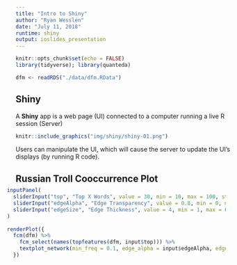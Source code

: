 ```yaml
---
title: "Intro to Shiny"
author: "Ryan Wesslen"
date: "July 11, 2018"
runtime: shiny
output: ioslides_presentation
---
```


```r
knitr::opts_chunk$set(echo = FALSE)
library(tidyverse); library(quanteda)

dfm <- readRDS("./data/dfm.RData")
```

## Shiny {.build}

A **Shiny** app is a web page (UI) connected to a computer running a live R session (Server)

```r
knitr::include_graphics("img/shiny/shiny-01.png")
```

Users can manipulate the UI, which will cause the server to update the UI's displays (by running R code).

## Russian Troll Cooccurrence Plot

<div style="margin-left:-20px; margin-top:-10px; width:100%; height:100%">
```r
inputPanel(
  sliderInput("top", "Top X Words", value = 30, min = 10, max = 100, step = 5),
  sliderInput("edgeAlpha", "Edge Transparency", value = 0.8, min = 0, max = 1, step = 0.05),
  sliderInput("edgeSize", "Edge Thickness", value = 4, min = 1, max = 6, step = 0.5)
)
  
renderPlot({
  fcm(dfm) %>%
    fcm_select(names(topfeatures(dfm, input$top))) %>%
    textplot_network(min_freq = 0.1, edge_alpha = input$edgeAlpha, edge_size = input$edgeSize)
  })
```
</div>

----

```r
knitr::include_graphics("img/shiny/shiny-02.png")
```

----

```r
knitr::include_graphics("img/shiny/shiny-03.png")
```

----

```r
knitr::include_graphics("img/shiny/shiny-template.png")
```

## Try This

1. Open a new .R file

2. Type this into the file. (Do you have the shiny package?)

    ```r
    knitr::include_graphics("img/shiny/shiny-template2.png")
    ```

3. Click "Run"

# User Interface: ui()

## fluidPage()

```r
knitr::include_graphics("img/shiny/shiny-04.png")
```

## Example

```r
knitr::include_graphics("img/shiny/shiny-input-ex1.png")
```

## Example

```r
knitr::include_graphics("img/shiny/shiny-input-ex2.png")
```

## Input Syntax

```r
knitr::include_graphics("img/shiny/shiny-inputs-syntax.png")
```

## Inputs

```r
knitr::include_graphics("img/shiny/shiny-inputs.png")
```

There are multiple common `Input()` functions.

## What's in an Input function? HTML

```r
knitr::include_graphics("img/shiny/shiny-input-ex3.png")
```

## Output Syntax

```r
knitr::include_graphics("img/shiny/shiny-outputs-syntax.png")
```

## Example

```r
knitr::include_graphics("img/shiny/shiny-outputs-ex1.png")
```

## Example

```r
knitr::include_graphics("img/shiny/shiny-outputs-ex2.png")
```

## Example

```r
knitr::include_graphics("img/shiny/shiny-outputs-ex3.png")
```

## Example

```r
knitr::include_graphics("img/shiny/shiny-outputs-ex4.png")
```

## Output Options

```r
knitr::include_graphics("img/shiny/shiny-outputs.png")
```

# ui Layouts

## `sidebarLayout()`

```r
knitr::include_graphics("img/shiny/shiny-layout1.png")
```

We can use template layouts to organize our objects.

## `sidebarLayout()`

```r
knitr::include_graphics("img/shiny/shiny-layout2.png")
```

## `sidebarLayout()`

```r
knitr::include_graphics("img/shiny/shiny-layout3.png")
```

## Layouts

```r
knitr::include_graphics("img/shiny/shiny-layouts.png")
```

## html tags if you know html

```r
knitr::include_graphics("img/shiny/shiny-tags.png")
```

# Server: server()

# Hands-On Example